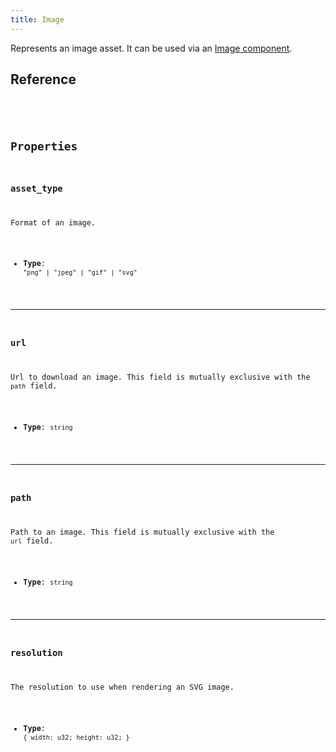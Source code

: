 ```yaml
---
title: Image
---
```


Represents an image asset. It can be used via an [Image component](/http-api/components/image).

## Reference

<CollapsibleDetails summaryTitle='Type definition' open>
<Code code={`
type Image =
    | { asset_type: "png"; url?: string; path?: string; }
    | { asset_type: "jpeg"; url?: string; path?: string; }
    | { asset_type: "gif"; url?: string; path?: string; }
    | { 
        asset_type: "svg";
        url?: string;
        path?: string;
        resolution?: {
          width: u32,
          height: u32,
        };
      }
`} lang='tsx' />
</CollapsibleDetails>

## Properties

### asset_type
Format of an image.

- **Type**: `"png" | "jpeg" | "gif" | "svg"`

---

### url
Url to download an image. This field is mutually exclusive with the `path` field.

- **Type**: `string`

---

### path
Path to an image. This field is mutually exclusive with the `url` field.

- **Type**: `string`

---

### resolution
The resolution to use when rendering an SVG image.

- **Type**: `{ width: u32; height: u32; }`
